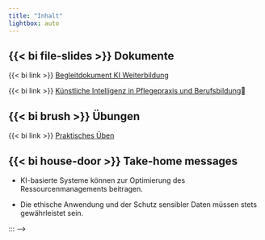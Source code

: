 ```yaml
---
title: "Inhalt"
lightbox: auto
---
```

<!-- In this workshop, we will investigate how Large Language Models (LLMs) are trained, how they produce text, and what they are capable of. We will also discuss similarities and differences between LLMs and human thought processes. As LLMs become increasingly human-like in their performance, it is important to develop effective ways to describe their behaviour. We will discuss high-level concepts that allow us think about LLMs without falling into the trap of anthropomorphism. -->
<!-- TODO: fix schedule -->

<!-- ## {{< bi book >}} Contents -->


<!-- - How can I use LLMs in educational settings? -->

## {{< bi file-slides >}} Dokumente

{{< bi link >}} [Begleitdokument KI Weiterbildung](../assets/begleitdokument-KI-weiterbildung.pdf)

{{< bi link >}} [Künstliche Intelligenz in Pflegepraxis und Berufsbildung](../assets/2024-09-09_Ku%CC%88nstliche-Intelligenz-Pflegepraxis-Berufsbildung.pdf)


## {{< bi brush >}} Übungen

{{< bi link >}} [Praktisches Üben](../assets/uebungen.pdf)


## {{< bi house-door >}} Take-home messages

- KI-basierte Systeme können zur Optimierung des Ressourcenmanagements beitragen.

- Die ethische Anwendung und der Schutz sensibler Daten müssen stets gewährleistet sein.



<!-- ## {{< bi bullseye >}} Learning outcomes
:::{.callout-tip}
## After this workshop, you will be able to:

1) Explain what large language models and conversational agents, such as ChatGPT, can be used for, and what they shouldn't be used for.
2) Create effective prompts for LLMs.
<!-- 3) Design your own LLM-based educational activities.
4) Critically evaluate LLM-based educational activities. -->
::: -->

<!-- ## ⏱️ Schedule

![](../assets/schedule.svg){width=100%} -->


<!-- ## {{< bi people-fill >}} Instructors

- [**Andrew Ellis**](https://www.bfh.ch/en/about-bfh/people/a3xvoqozosua/), [Virtual Academy](https://virtuelleakademie.ch/) at the [Bern University of Applied Sciences](https://www.bfh.ch/):

  Andrew, a data scientist at the [Virtual Academy](https://virtuelleakademie.ch/), explores the convergence of language, thought, and AI. He teaches and researches generative AI's role in education at BFH, focusing on human interactions with large language models and the impact of AI learning tools on educational outcomes. Andrew holds a PhD in cognitive psychology from the University of Bern, where he studied mental imagery and perception.

- [**Kaspar Kaufmann**](https://www.bfh.ch/de/ueber-die-bfh/personen/wzzprvvtyrw6/), [Virtual Academy](https://virtuelleakademie.ch/) at the [Bern University of Applied Sciences](https://www.bfh.ch/):

  As a researcher at the [Virtual Academy](https://virtuelleakademie.ch/), Kaspar aims to promote digital competencies among teachers and learners at BFH. He is passionate about fostering a community of confident, critical and responsible users of digital technologies for education, work and civic participation. -->